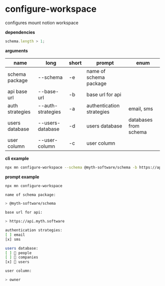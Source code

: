 # configure-workspace

configures mount notion workspace

**dependencies**

```typescript
schema.length > 1;
```

**arguments**

| name            | long              | short | prompt                    | enum                  |
| --------------- | ----------------- | ----- | ------------------------- | --------------------- |
| schema package  | --schema          | -e    | name of schema package    |                       |
| api base url    | --base-url        | -b    | base url for api          |                       |
| auth strategies | --auth-strategies | -a    | authentication strategies | email, sms            |
| users database  | --users-database  | -d    | users database            | databases from schema |
| user column     | --user-column     | -c    | user column               |                       |

**cli example**

```sh title="terminal"
npx mn configure-workspace --schema @myth-software/schema -b https://api.myth.software -a sms -a email --users-database users --user-column owner
```

**prompt example**

```sh title="terminal"
npx mn configure-workspace
```

```sh
name of schema package:

> @myth-software/schema

base url for api:

> https://api.myth.software

authentication strategies:
[ ] email
[x] sms

users database:
[ ] 👥 people
[ ] 🏢 companies
[x] 🙂 users

user column:

> owner
```
